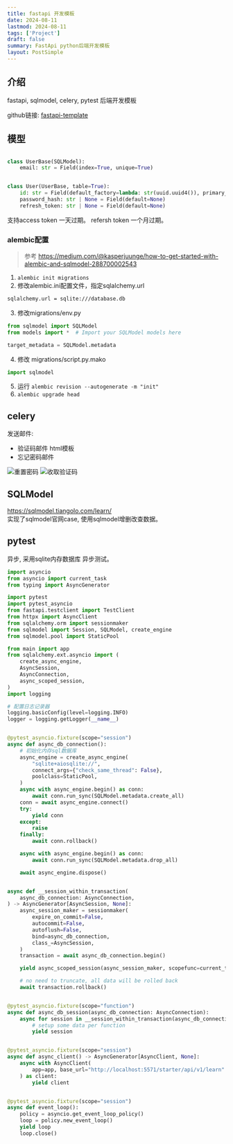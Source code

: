 ```yaml
---
title: fastapi 开发模板
date: 2024-08-11
lastmod: 2024-08-11
tags: ['Project']
draft: false
summary: FastApi python后端开发模板
layout: PostSimple
---
```


## 介绍

fastapi, sqlmodel, celery, pytest 后端开发模板

github链接: [fastapi-template](https://github.com/taoztw/starter-fastapi)

## 模型

```python

class UserBase(SQLModel):
    email: str = Field(index=True, unique=True)


class User(UserBase, table=True):
    id: str = Field(default_factory=lambda: str(uuid.uuid4()), primary_key=True)
    password_hash: str | None = Field(default=None)
    refresh_token: str | None = Field(default=None)
```

支持access token 一天过期。
refersh token 一个月过期。

### alembic配置

> 参考 https://medium.com/@kasperjuunge/how-to-get-started-with-alembic-and-sqlmodel-288700002543

1. `alembic init migrations`
2. 修改alembic.ini配置文件，指定sqlalchemy.url

```bash
sqlalchemy.url = sqlite:///database.db
```

3. 修改migrations/env.py

```python
from sqlmodel import SQLModel
from models import *  # Import your SQLModel models here

target_metadata = SQLModel.metadata
```

4. 修改 migrations/script.py.mako

```python
import sqlmodel
```

5. 运行 `alembic revision --autogenerate -m "init"`
6. `alembic upgrade head`

## celery

发送邮件:

- 验证码邮件 html模板
- 忘记密码邮件

<div style={{ display: 'flex', flexDirection: 'row', justifyContent: 'spack-between' }}>
  <img
    src="https://tz-1256822507.cos.ap-hongkong.myqcloud.com/nextblog/20240813014209.png"
    alt="重置密码"
    style={{ width: '46%', marginRight: '2%' }}
  />
  <img
    src="https://tz-1256822507.cos.ap-hongkong.myqcloud.com/nextblog/20240813014245.png"
    alt="收取验证码"
    style={{ width: '46%', marginRight: '2%' }}
  />

</div>

## SQLModel

https://sqlmodel.tiangolo.com/learn/  
实现了sqlmodel官网case, 使用sqlmodel增删改查数据。

## pytest

异步, 采用sqlite内存数据库 异步测试。

```python
import asyncio
from asyncio import current_task
from typing import AsyncGenerator

import pytest
import pytest_asyncio
from fastapi.testclient import TestClient
from httpx import AsyncClient
from sqlalchemy.orm import sessionmaker
from sqlmodel import Session, SQLModel, create_engine
from sqlmodel.pool import StaticPool

from main import app
from sqlalchemy.ext.asyncio import (
    create_async_engine,
    AsyncSession,
    AsyncConnection,
    async_scoped_session,
)
import logging

# 配置日志记录器
logging.basicConfig(level=logging.INFO)
logger = logging.getLogger(__name__)


@pytest_asyncio.fixture(scope="session")
async def async_db_connection():
    # 初始化内存sql数据库
    async_engine = create_async_engine(
        "sqlite+aiosqlite://",
        connect_args={"check_same_thread": False},
        poolclass=StaticPool,
    )
    async with async_engine.begin() as conn:
        await conn.run_sync(SQLModel.metadata.create_all)
    conn = await async_engine.connect()
    try:
        yield conn
    except:
        raise
    finally:
        await conn.rollback()

    async with async_engine.begin() as conn:
        await conn.run_sync(SQLModel.metadata.drop_all)

    await async_engine.dispose()


async def __session_within_transaction(
    async_db_connection: AsyncConnection,
) -> AsyncGenerator[AsyncSession, None]:
    async_session_maker = sessionmaker(
        expire_on_commit=False,
        autocommit=False,
        autoflush=False,
        bind=async_db_connection,
        class_=AsyncSession,
    )
    transaction = await async_db_connection.begin()

    yield async_scoped_session(async_session_maker, scopefunc=current_task)

    # no need to truncate, all data will be rolled back
    await transaction.rollback()


@pytest_asyncio.fixture(scope="function")
async def async_db_session(async_db_connection: AsyncConnection):
    async for session in __session_within_transaction(async_db_connection):
        # setup some data per function
        yield session


@pytest_asyncio.fixture(scope="session")
async def async_client() -> AsyncGenerator[AsyncClient, None]:
    async with AsyncClient(
        app=app, base_url="http://localhost:5571/starter/api/v1/learn"
    ) as client:
        yield client


@pytest_asyncio.fixture(scope="session")
async def event_loop():
    policy = asyncio.get_event_loop_policy()
    loop = policy.new_event_loop()
    yield loop
    loop.close()
```
